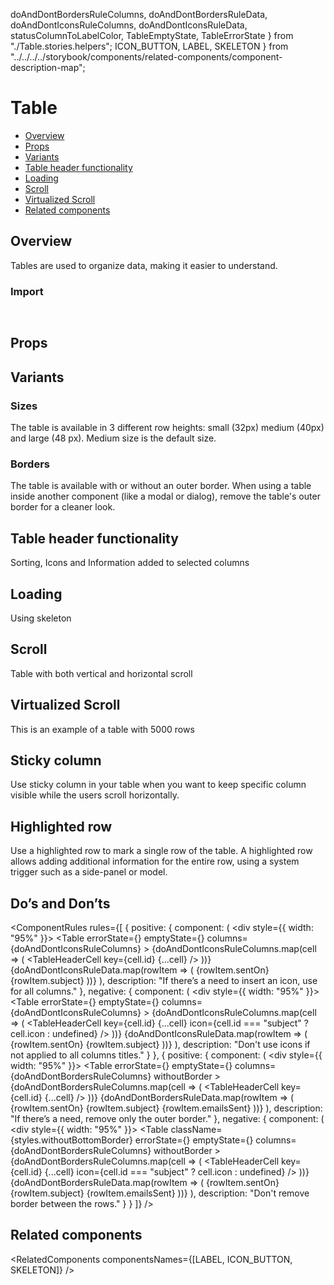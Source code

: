   doAndDontBordersRuleColumns,
  doAndDontBordersRuleData,
  doAndDontIconsRuleColumns,
  doAndDontIconsRuleData,
  statusColumnToLabelColor,
  TableEmptyState,
  TableErrorState
} from "./Table.stories.helpers";
  ICON_BUTTON,
  LABEL,
  SKELETON
} from "../../../../storybook/components/related-components/component-description-map";

<Meta of={TableStories} />

# Table

- [Overview](#overview)
- [Props](#props)
- [Variants](#variants)
- [Table header functionality](#table-header-functionality)
- [Loading](#loading)
- [Scroll](#scroll)
- [Virtualized Scroll](#virtualized-scroll)
- [Related components](#related-components)

## Overview

Tables are used to organize data, making it easier to understand.

<Canvas of={TableStories.Overview} />

### Import

```js
import { Table, TableHeader, TableHeaderCell TableBody, TableRow, TableCell } from "@vibe/core";
```

## Props

<PropsTable />

## Variants

### Sizes

The table is available in 3 different row heights: small (32px) medium (40px) and large (48 px). Medium size is the default size.

<Canvas of={TableStories.Sizes} />

### Borders

The table is available with or without an outer border. When using a table inside another component (like a modal or dialog), remove the table's outer border for a cleaner look.

<Canvas of={TableStories.Borders} />

## Table header functionality

Sorting, Icons and Information added to selected columns

<Canvas of={TableStories.TableHeaderFunctionality} />

## Loading

Using skeleton

<Canvas of={TableStories.Loading} />

## Scroll

Table with both vertical and horizontal scroll

<Canvas of={TableStories.Scroll} />

## Virtualized Scroll

This is an example of a table with 5000 rows

<Canvas of={TableStories.VirtualizedScroll} />

## Sticky column

Use sticky column in your table when you want to keep specific column visible while the users scroll horizontally.

<Canvas of={TableStories.StickyColumn} />

## Highlighted row

Use a highlighted row to mark a single row of the table.
A highlighted row allows adding additional information for the entire row, using a system trigger such as a side-panel or model.

<Canvas of={TableStories.HighlightedRow} />

## Do’s and Don’ts

<ComponentRules
  rules={[
    {
      positive: {
        component: (
          <div style={{ width: "95%" }}>
            <Table
              errorState={<TableErrorState />}
              emptyState={<TableEmptyState />}
              columns={doAndDontIconsRuleColumns}
            >
              <TableHeader>
                {doAndDontIconsRuleColumns.map(cell => (
                  <TableHeaderCell key={cell.id} {...cell} />
                ))}
              </TableHeader>
              <TableBody>
                {doAndDontIconsRuleData.map(rowItem => (
                  <TableRow key={rowItem.id}>
                    <TableCell>{rowItem.sentOn}</TableCell>
                    <TableCell>{rowItem.subject}</TableCell>
                    <TableCell>
                      <Label text={rowItem.status} color={statusColumnToLabelColor[rowItem.status]} />
                    </TableCell>
                  </TableRow>
                ))}
              </TableBody>
            </Table>
          </div>
        ),
        description: "If there’s a need to insert an icon, use for all columns."
      },
      negative: {
        component: (
          <div style={{ width: "95%" }}>
            <Table
              errorState={<TableErrorState />}
              emptyState={<TableEmptyState />}
              columns={doAndDontIconsRuleColumns}
            >
              <TableHeader>
                {doAndDontIconsRuleColumns.map(cell => (
                  <TableHeaderCell key={cell.id} {...cell} icon={cell.id === "subject" ? cell.icon : undefined} />
                ))}
              </TableHeader>
              <TableBody>
                {doAndDontIconsRuleData.map(rowItem => (
                  <TableRow key={rowItem.id}>
                    <TableCell>{rowItem.sentOn}</TableCell>
                    <TableCell>{rowItem.subject}</TableCell>
                    <TableCell>
                      <Label text={rowItem.status} color={statusColumnToLabelColor[rowItem.status]} />
                    </TableCell>
                  </TableRow>
                ))}
              </TableBody>
            </Table>
          </div>
        ),
        description: "Don't use icons if not applied to all columns titles."
      }
    },
    {
      positive: {
        component: (
          <div style={{ width: "95%" }}>
            <Table
              errorState={<TableErrorState />}
              emptyState={<TableEmptyState />}
              columns={doAndDontBordersRuleColumns}
              withoutBorder
            >
              <TableHeader>
                {doAndDontBordersRuleColumns.map(cell => (
                  <TableHeaderCell key={cell.id} {...cell} />
                ))}
              </TableHeader>
              <TableBody>
                {doAndDontBordersRuleData.map(rowItem => (
                  <TableRow key={rowItem.id}>
                    <TableCell>{rowItem.sentOn}</TableCell>
                    <TableCell>{rowItem.subject}</TableCell>
                    <TableCell>{rowItem.emailsSent}</TableCell>
                  </TableRow>
                ))}
              </TableBody>
            </Table>
          </div>
        ),
        description: "If there’s a need, remove only the outer border."
      },
      negative: {
        component: (
          <div style={{ width: "95%" }}>
            <Table
              className={styles.withoutBottomBorder}
              errorState={<TableErrorState />}
              emptyState={<TableEmptyState />}
              columns={doAndDontBordersRuleColumns}
              withoutBorder
            >
              <TableHeader>
                {doAndDontBordersRuleColumns.map(cell => (
                  <TableHeaderCell key={cell.id} {...cell} icon={cell.id === "subject" ? cell.icon : undefined} />
                ))}
              </TableHeader>
              <TableBody>
                {doAndDontBordersRuleData.map(rowItem => (
                  <TableRow key={rowItem.id}>
                    <TableCell>{rowItem.sentOn}</TableCell>
                    <TableCell>{rowItem.subject}</TableCell>
                    <TableCell>{rowItem.emailsSent}</TableCell>
                  </TableRow>
                ))}
              </TableBody>
            </Table>
          </div>
        ),
        description: "Don't remove border between the rows."
      }
    }
  ]}
/>

## Related components

<RelatedComponents componentsNames={[LABEL, ICON_BUTTON, SKELETON]} />
